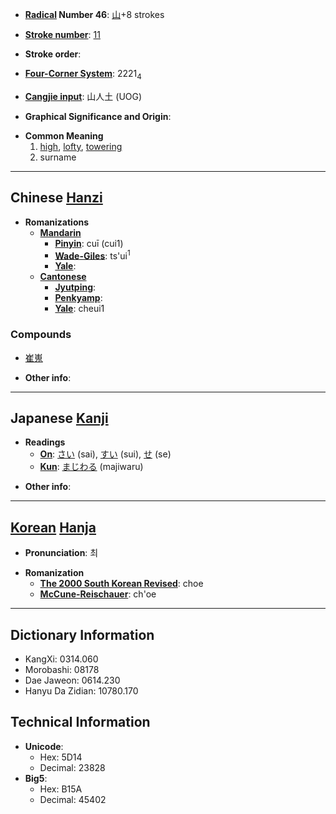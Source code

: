 * '''[[Wiktionary:Chinese radical index| Radical]] Number 46''': [[Wiktionary:Chinese radical index 山|山]]+8 strokes

* '''[[Wiktionary:Chinese total strokes index|Stroke number]]''': [[Wiktionary:Chinese total strokes index 11|11]]

* '''Stroke order''': 

* '''[[Wiktionary:Chinese four corner index|Four-Corner System]]''': 2221<sub>4</sub>

* '''[[Wiktionary:Chinese Cangjie index|Cangjie input]]''': 山人土 (UOG)

* '''Graphical Significance and Origin''': 

* '''Common Meaning'''
*# [[high]], [[lofty]], [[towering]]
*# surname


----

== Chinese [[Hanzi]] ==

* '''Romanizations'''
** '''[[Mandarin]]'''
*** '''[[Pinyin]]''': cuī (cui1)
*** '''[[Wade-Giles]]''': ts'ui<sup>1</sup>
*** '''[[Yale]]''': 
** '''[[Cantonese]]'''
*** '''[[Jyutping]]''':
*** '''[[Penkyamp]]''': 
*** '''[[Yale]]''': cheui1

===Compounds===
*[[崔嵬]]

* '''Other info''': 

----

== Japanese [[Kanji]] ==

* '''Readings'''
** '''[[On]]''': [[さい]] (sai), [[すい]] (sui), [[せ]] (se)
** '''[[Kun]]''': [[まじわる]] (majiwaru)

* '''Other info''':  

----

== [[Korean]] [[Hanja]] ==

* '''Pronunciation''': 최

* '''Romanization'''
** '''[[The 2000 South Korean Revised Romanization|The 2000 South Korean Revised]]''': choe
** '''[[McCune-Reischauer]]''': ch'oe

----

== Dictionary Information ==

* KangXi: 0314.060
* Morobashi: 08178
* Dae Jaweon: 0614.230
* Hanyu Da Zidian: 10780.170

== Technical Information ==

* '''Unicode''':
** Hex: 5D14
** Decimal: 23828
* '''Big5''':
** Hex: B15A
** Decimal: 45402